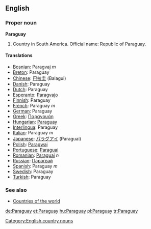 ==English==

===Proper noun===
'''Paraguay'''
# Country in South America. Official name: Republic of Paraguay.

====Translations====

*[[Bosnian]]: Paragvaj ''m''
*[[Breton]]: Paraguay
*[[Chinese]]: [[巴拉圭]] (Balagui)
*[[Danish]]: Paraguay
*[[Dutch]]: Paraguay
*[[Esperanto]]: [[Paragvajo]]
*[[Finnish]]: Paraguay
*[[French]]: Paraguay ''m''
*[[German]]: Paraguay
*[[Greek]]: [[Παραγουάη]]
*[[Hungarian]]: [[Paraguay]]
*[[Interlingua]]: Paraguay
*[[Italian]]: Paraguay ''m''
*[[Japanese]]: [[パラグアイ]] (Paraguai)
*[[Polish]]: [[Paragwaj]]
*[[Portuguese]]: [[Paraguai]]
*[[Romanian]]: [[Paraguai]] ''n''
*[[Russian]]: [[Парагвай]]
*[[Spanish]]: Paraguay ''m''
*[[Swedish]]: Paraguay
*[[Turkish]]: Paraguay

===See also===
* [[Countries of the world]]
[[Category:English country nouns]]

[[de:Paraguay]]
[[et:Paraguay]]
[[hu:Paraguay]]
[[pl:Paraguay]]
[[tr:Paraguay]]